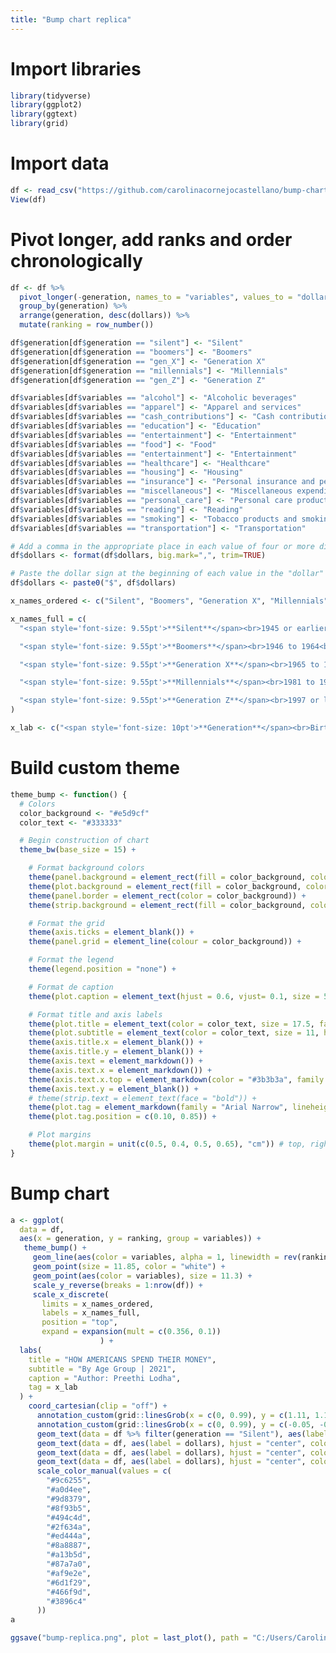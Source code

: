 ```yaml
---
title: "Bump chart replica"
---
```


# Import libraries
```r
library(tidyverse)
library(ggplot2)
library(ggtext)
library(grid)
```

# Import data
```r
df <- read_csv("https://github.com/carolinacornejocastellano/bump-chart/raw/main/data.csv")
View(df)
```

# Pivot longer, add ranks and order chronologically
```r
df <- df %>%
  pivot_longer(-generation, names_to = "variables", values_to = "dollars") %>%
  group_by(generation) %>%
  arrange(generation, desc(dollars)) %>%
  mutate(ranking = row_number())

df$generation[df$generation == "silent"] <- "Silent"
df$generation[df$generation == "boomers"] <- "Boomers"
df$generation[df$generation == "gen_X"] <- "Generation X"
df$generation[df$generation == "millennials"] <- "Millennials"
df$generation[df$generation == "gen_Z"] <- "Generation Z"

df$variables[df$variables == "alcohol"] <- "Alcoholic beverages"
df$variables[df$variables == "apparel"] <- "Apparel and services"
df$variables[df$variables == "cash_contributions"] <- "Cash contributions"
df$variables[df$variables == "education"] <- "Education"
df$variables[df$variables == "entertainment"] <- "Entertainment"
df$variables[df$variables == "food"] <- "Food"
df$variables[df$variables == "entertainment"] <- "Entertainment"
df$variables[df$variables == "healthcare"] <- "Healthcare"
df$variables[df$variables == "housing"] <- "Housing"
df$variables[df$variables == "insurance"] <- "Personal insurance and pensions"
df$variables[df$variables == "miscellaneous"] <- "Miscellaneous expenditures"
df$variables[df$variables == "personal_care"] <- "Personal care products and services"
df$variables[df$variables == "reading"] <- "Reading"
df$variables[df$variables == "smoking"] <- "Tobacco products and smoking \n supplies"
df$variables[df$variables == "transportation"] <- "Transportation"
```

```r
# Add a comma in the appropriate place in each value of four or more digits in the dollar column
df$dollars <- format(df$dollars, big.mark=",", trim=TRUE)

# Paste the dollar sign at the beginning of each value in the "dollar" column
df$dollars <- paste0("$", df$dollars)

```


```r
x_names_ordered <- c("Silent", "Boomers", "Generation X", "Millennials", "Generation Z")
```

```r
x_names_full = c(
  "<span style='font-size: 9.55pt'>**Silent**</span><br>1945 or earlier<br>**$44,683**",

  "<span style='font-size: 9.55pt'>**Boomers**</span><br>1946 to 1964<br>**$62,203**",

  "<span style='font-size: 9.55pt'>**Generation X**</span><br>1965 to 1980<br>**$83,357**",

  "<span style='font-size: 9.55pt'>**Millennials**</span><br>1981 to 1996<br>**$69,061**",

  "<span style='font-size: 9.55pt'>**Generation Z**</span><br>1997 or later<br>**$41,636**"
)
```

```r
x_lab <- c("<span style='font-size: 10pt'>**Generation**</span><br>Birth Year Range<br>**Average Annual Expenditure**")
```


# Build custom theme

```r
theme_bump <- function() {
  # Colors
  color_background <- "#e5d9cf"
  color_text <- "#333333"

  # Begin construction of chart
  theme_bw(base_size = 15) +

    # Format background colors
    theme(panel.background = element_rect(fill = color_background, color = color_background)) +
    theme(plot.background = element_rect(fill = color_background, color = color_background)) +
    theme(panel.border = element_rect(color = color_background)) +
    theme(strip.background = element_rect(fill = color_background, color = color_background)) +

    # Format the grid
    theme(axis.ticks = element_blank()) +
    theme(panel.grid = element_line(colour = color_background)) +

    # Format the legend
    theme(legend.position = "none") +

    # Format de caption
    theme(plot.caption = element_text(hjust = 0.6, vjust= 0.1, size = 5.45)) +

    # Format title and axis labels
    theme(plot.title = element_text(color = color_text, size = 17.5, face = "bold", hjust = 0.5, margin=margin(0,0,10,0))) +
    theme(plot.subtitle = element_text(color = color_text, size = 11, hjust = 0.5, face = "bold", margin=margin(0,0,22,0))) +
    theme(axis.title.x = element_blank()) +
    theme(axis.title.y = element_blank()) +
    theme(axis.text = element_markdown()) +
    theme(axis.text.x = element_markdown()) +
    theme(axis.text.x.top = element_markdown(color = "#3b3b3a", family = "Arial Narrow", size=7.5)) +
    theme(axis.text.y = element_blank()) +
    # theme(strip.text = element_text(face = "bold")) +
    theme(plot.tag = element_markdown(family = "Arial Narrow", lineheight = 0.1, size = 8)) +
    theme(plot.tag.position = c(0.10, 0.85)) +

    # Plot margins
    theme(plot.margin = unit(c(0.5, 0.4, 0.5, 0.65), "cm")) # top, right, bottom, left
}
```

# Bump chart 

```r
a <- ggplot(
  data = df,
  aes(x = generation, y = ranking, group = variables)) +
   theme_bump() +
     geom_line(aes(color = variables, alpha = 1, linewidth = rev(ranking))) +
     geom_point(size = 11.85, color = "white") +
     geom_point(aes(color = variables), size = 11.3) +
     scale_y_reverse(breaks = 1:nrow(df)) +
     scale_x_discrete(
       limits = x_names_ordered,
       labels = x_names_full,
       position = "top",
       expand = expansion(mult = c(0.356, 0.1))
                    ) +
  labs(
    title = "HOW AMERICANS SPEND THEIR MONEY",
    subtitle = "By Age Group | 2021",
    caption = "Author: Preethi Lodha",
    tag = x_lab
  ) +
    coord_cartesian(clip = "off") +
      annotation_custom(grid::linesGrob(x = c(0, 0.99), y = c(1.11, 1.11), gp = gpar(col = "#f0eae8", lwd = 2.8, lineend = "square"))) +
      annotation_custom(grid::linesGrob(x = c(0, 0.99), y = c(-0.05, -0.05), gp = gpar(col = "#f0eae8", lwd = 2.8, lineend = "square"))) +
      geom_text(data = df %>% filter(generation == "Silent"), aes(label = variables, x = 0.72236), hjust = "outward", fontface = "bold", color = "#272727", size = 2.4) +
      geom_text(data = df, aes(label = dollars), hjust = "center", color = "white", size = 2.25, fontface = "bold") +
      geom_text(data = df, aes(label = dollars), hjust = "center", color = "white", size = 2.253, fontface = "bold") +
      geom_text(data = df, aes(label = dollars), hjust = "center", color = "white", size = 2.257, fontface = "bold") +
      scale_color_manual(values = c(
        "#9c6255",
        "#a0d4ee",
        "#9d8379",
        "#8f93b5",
        "#494c4d",
        "#2f634a",
        "#ed444a",
        "#8a8887",
        "#a13b5d",
        "#87a7a0",
        "#af9e2e",
        "#6d1f29",
        "#466f9d",
        "#3896c4"
      )) 
a
```

```r
ggsave("bump-replica.png", plot = last_plot(), path = "C:/Users/Carolina/0_ccast/master/04_dataviz/bump-chart/bump-chart", width = 8.29, height = 6.88, units = "in", dpi = 120)
```